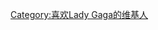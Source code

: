 {{Userbox
  |border-c = #000000
  |border-s = 1
  |id-c    = #000000
  |id-s    = 12
  |id-fc   = #FFFFFF
  |info-c   = red
  |info-s   = 10
  |info-fc  = #FFFFFF
  |id       = [[File:The Monster Ball - Poker Face revamped2-tweak.jpg|50px]]
  |info     = 这个用户喜欢'''[[LADY GAGA]]'''。}}

[[Category:喜欢Lady Gaga的维基人]]